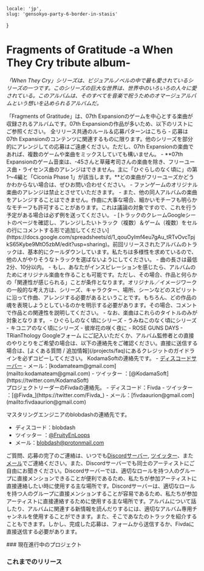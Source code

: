     locale: 'jp',
    slug: 'gensokyo-party-6-border-in-stasis'
}

# Fragments of Gratitude -a When They Cry tribute album-

*「When They Cry」シリーズは、ビジュアルノベルの中で最も愛されているシリーズの一つです。このシリーズの巨大な世界は、世界中のいろいろの人々に愛されている。このアルバムは、そのすべてを音楽で祝うためのオマージュアルバムという想いを込められるアルバムだ。*

<WrappableParagraph title="紹介">
「Fragments of Gratitude」は、07th Expansionのゲームを中心とする楽曲が収録されるアルバムです。07th Expansionの作品が多いため、以下のリストにご参照ください。
</WrappableParagraph>

<WrappableParagraph title="KodamaSounds固有の一般なルール">
    <CtaButton link='/projects/faq' icon='book'>
        <span>全リリース共通のルール＆応募パターンはこちら</span>
    </CtaButton>
</WrappableParagraph>

<WrappableParagraph title="作曲に関するルール">
- 応募は07th Expansionのコンテンツに関連するものに限ります。他のシリーズを部分的にアレンジしての応募はご遠慮ください。ただし、07th Expansionの楽曲であれば、複数のゲームや楽曲をミックスしていても構いません。
- **07th Expansionのゲーム音楽は、-45さんと草薙考司さんの楽曲を除き、フリーユース曲・ライセンス曲のアレンジはできません。主に「ひぐらしのなく頃に」の第1～4編と「Ciconia Phase 1」が該当します。**どの楽曲がフリーユーズかどうかわからない場合は、ぜひお問い合わせください。
- ファンゲームのオリジナル楽曲のアレンジは禁止とさせていただきます。
- また、他の同人アルバムの楽曲をアレンジすることはできません。作曲に大事な場合、細かいモチーフも明らかなモチーフも許可することがあります。これは議論の対象ですので、これを行う予定がある場合は必ず例を送ってください。
- [トラックのクレームGoogleシートのページを確認し、アレンジしたいトラック（複数）＆ゲーム（複数）をセルの行にコメントする形で追加してください](https://docs.google.com/spreadsheets/d/1_qouOyImf4eu7gAu_tRTvOvcTpjkS65Kybe9MtO5zbM/edit?usp=sharing)。前回リリースされたアルバムのトラックは、基本的にクールダウンしています。私たちは多様性を求めているので、他の人がやりそうなトラックを選ばないようにしてください。
- 曲の長さは最低2分、10分以内。
- もし、あなたがインスピレーションを感じたら、アルバムのためにオリジナル楽曲を作ることも可能です。ただし、その場合、作品と何らかの「関連性が感じられる」ことが条件となります。オリジナル／イメージワークの一般的な考え方は、シリーズ、キャラクター、場所、シーンなどのスピリットに沿って作曲、アレンジする必要があるということです。もちろん、どの作品の魂を表現しようとしているのかを明示する必要があります。その場合、コメントで作品との関連性を説明してください。
- なお、楽曲はこれらのタイトルのみが対象となります。
    - ひぐらしのなく頃にシリーズ
    - うみねこのなく頃にシリーズ
    - キコニアのなく頃にシリーズ
    - 彼岸花の咲く夜に
    - ROSE GUNS DAYS
    - TRianThology
</WrappableParagraph>

<WrappableParagraph title="応募について">
<CtaButton link='https://forms.gle/Ab5JVJAZsPt7yYPG6' icon='envelope'>
    <span>Googleフォーム</span>
</CtaButton>
にご記入いただくか、アルバム監修者との直接のやりとりをご希望の場合は、以下の連絡先をご確認ください。直接に送信する場合は、[よくある質問 / 追加情報](/projects/faq)にあるクレジットのガイドラインを必ずコピーしてください。
</WrappableParagraph>

<WrappableParagraph title="お問い合わせ（ご質問・応募）">
KodamaSoftの連絡先です。
- <a href="/discord">ディスコードサーバー</a> 
- メール：[kodamateam@gmail.com](mailto:kodamateam@gmail.com)
- ツイッター ：[@KodamaSoft](https://twitter.com/KodamaSoft)

<br/>
プロジェクトリーダーのFivdaの連絡先。
- ディスコード：Fivda
- ツイッター ：[@Fivda_](https://twitter.com/Fivda_)
- メール：[fivdaaurion@gmail.com](mailto:fivdaaurion@gmail.com)

マスタリングエンジニアのblobdashの連絡先です。
- ディスコード：blobdash
- ツイッター ：[@FruityEnLoops](https://twitter.com/FruityEnLoops)
- メール：[blobdash@protonmail.com](mailto:blobdash@protonmail.com)

ご質問、応募の完了のご連絡は、いつでも<a href="/discord">Discordサーバー</a>, [ツイッター](https://twitter.com/KodamaSoft)、また[メール](mailto:kodamateam@gmail.com)でご連絡ください。また、Discordサーバーでも同士のアーティストにご自由にお聞きください。Discordサーバーでは、適切なロールを持つ人のグループに直接メンションできることが便利であるため、私たちが参加アーティストに直接連絡したい時に使用する主な場所です。Discordサーバーは、適切なロールを持つ人のグループに直接メンションすることが容易であるため、私たちが参加アーティストに直接連絡するために使用する主な場所です。アルバムについて話したり、アルバムに関連する新情報を読んだりするには、適切なアルバム専用チャンネルを使用することができます。また、そこであなたのトラックを紹介することもできます。しかし、完成した応募は、フォームから送信するか、Fivdaに直接送信する必要があります。
</WrappableParagraph>

<WrappableParagraph title="リリース情報">
### 現在進行中のプロジェクト
<ProjectInformation slug="fragments-of-gratitude-ii" />

### これまでのリリース
<AlbumListing slug="fragments-of-gratitude" />
</WrappableParagraph>